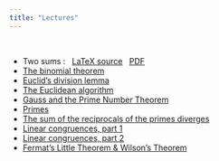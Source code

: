 ```yaml
---
title: "Lectures"
---
```


<br>

- Two sums : &nbsp; [LaTeX source](lectures/twosums.tex) &nbsp; [PDF](lectures/twosums.pdf)
- [The binomial theorem](lectures/binomthm.pdf)
- [Euclid's division lemma](lectures/divlemma.pdf)
- [The Euclidean algorithm](lectures/euclidean-algorithm.pdf)
- [Gauss and the Prime Number Theorem](lectures/gauss-pnt.pdf)
- [Primes](lectures/primes.pdf)
- [The sum of the reciprocals of the primes diverges](lectures/prime-reciprocals.pdf)
- [Linear congruences, part 1](lectures/congruences1.pdf)
- [Linear congruences, part 2](lectures/congruences2.pdf)
- [Fermat's Little Theorem & Wilson's Theorem](lectures/fermat-wilson.pdf)

